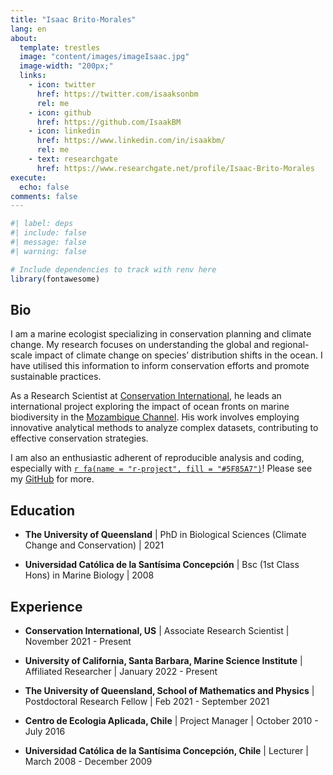 ```yaml
---
title: "Isaac Brito-Morales"
lang: en
about:
  template: trestles
  image: "content/images/imageIsaac.jpg"
  image-width: "200px;"
  links:
    - icon: twitter
      href: https://twitter.com/isaaksonbm
      rel: me
    - icon: github
      href: https://github.com/IsaakBM
    - icon: linkedin
      href: https://www.linkedin.com/in/isaakbm/
      rel: me
    - text: researchgate
      href: https://www.researchgate.net/profile/Isaac-Brito-Morales
execute:
  echo: false
comments: false
---
```


```r
#| label: deps
#| include: false
#| message: false
#| warning: false

# Include dependencies to track with renv here
library(fontawesome)
```

::: column-body-outset
## Bio

I am a marine ecologist specializing in conservation planning and climate change. My research focuses on understanding the global and regional-scale impact of climate change on species' distribution shifts in the ocean. I have utilised this information to inform conservation efforts and promote sustainable practices.

As a Research Scientist at [Conservation International](https://www.conservation.org/), he leads an international project exploring the impact of ocean fronts on marine biodiversity in the [Mozambique Channel](https://www.conservation.org/projects/oceanfrontchange). His work involves employing innovative analytical methods to analyze complex datasets, contributing to effective conservation strategies.

I am also an enthusiastic adherent of reproducible analysis and coding, especially with [`r fa(name = "r-project", fill = "#5F85A7")`](https://www.r-project.org/)! Please see my [GitHub](https://github.com/IsaakBM) for more.

## Education

-   **The University of Queensland** \| PhD in Biological Sciences (Climate Change and Conservation) \| 2021

-   **Universidad Católica de la Santísima Concepción** \| Bsc (1st Class Hons) in Marine Biology \| 2008

## Experience

-   **Conservation International, US** \| Associate Research Scientist \| November 2021 - Present

-   **University of California, Santa Barbara, Marine Science Institute** \| Affiliated Researcher \| January 2022 - Present

-   **The University of Queensland, School of Mathematics and Physics** \| Postdoctoral Research Fellow \| Feb 2021 - September 2021

-   **Centro de Ecologia Aplicada, Chile** \| Project Manager \| October 2010 - July 2016

-   **Universidad Católica de la Santísima Concepción, Chile** \| Lecturer \| March 2008 - December 2009
:::
